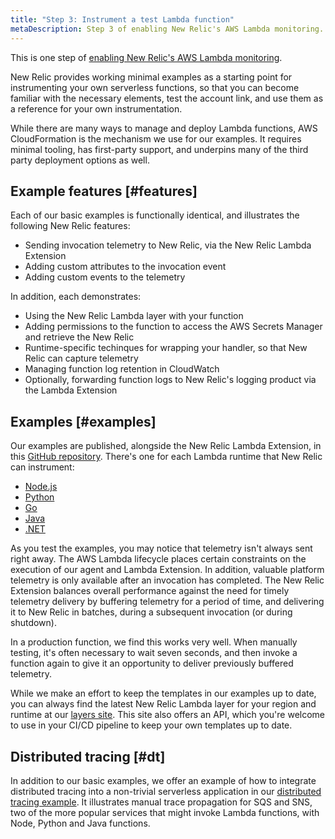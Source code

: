 ```yaml
---
title: "Step 3: Instrument a test Lambda function"
metaDescription: Step 3 of enabling New Relic's AWS Lambda monitoring. 
---
```


This is one step of [enabling New Relic's AWS Lambda monitoring](/docs/serverless-function-monitoring/aws-lambda-monitoring/enable-lambda-monitoring/enable-aws-lambda-monitoring).

New Relic provides working minimal examples as a starting point for instrumenting your own serverless functions, so that you can become familiar with the necessary elements, test the account link, and use them as a reference for your own instrumentation.

While there are many ways to manage and deploy Lambda functions, AWS CloudFormation is the mechanism we use for our examples. It requires minimal tooling, has first-party support, and underpins many of the third party deployment options as well.

## Example features [#features]

Each of our basic examples is functionally identical, and illustrates the following New Relic features:

* Sending invocation telemetry to New Relic, via the New Relic Lambda Extension
* Adding custom attributes to the invocation event
* Adding custom events to the telemetry

In addition, each demonstrates:

* Using the New Relic Lambda layer with your function
* Adding permissions to the function to access the AWS Secrets Manager and retrieve the New Relic <InlinePopover type="licenseKey" />
* Runtime-specific techinques for wrapping your handler, so that New Relic can capture telemetry
* Managing function log retention in CloudWatch
* Optionally, forwarding function logs to New Relic's logging product via the Lambda Extension

## Examples [#examples]

Our examples are published, alongside the New Relic Lambda Extension, in this
[GitHub repository](https://github.com/newrelic/newrelic-lambda-extension). There's one for each Lambda runtime that
New Relic can instrument:

* [Node.js](https://github.com/newrelic/newrelic-lambda-extension/tree/main/examples/sam/node)
* [Python](https://github.com/newrelic/newrelic-lambda-extension/tree/main/examples/sam/python)
* [Go](https://github.com/newrelic/newrelic-lambda-extension/tree/main/examples/sam/go)
* [Java](https://github.com/newrelic/newrelic-lambda-extension/tree/main/examples/sam/java)
* [.NET](https://github.com/newrelic/newrelic-lambda-extension/tree/main/examples/sam/dotnet)

<Callout variant="tip">
  As you test the examples, you may notice that telemetry isn't always sent right away. The AWS Lambda lifecycle places certain constraints on the execution of our agent and Lambda Extension. In addition, valuable platform telemetry is only available after an invocation has completed. The New Relic Extension balances overall performance against the need for timely telemetry delivery by buffering telemetry for a period of time, and delivering it to New Relic in batches, during a subsequent invocation (or during shutdown).

  In a production function, we find this works very well. When manually testing, it's often necessary to wait seven seconds, and then invoke a function again to give it an opportunity to deliver previously buffered telemetry.
</Callout>

While we make an effort to keep the templates in our examples up to date, you can always find the latest New Relic Lambda layer for your region and runtime at our [layers site](https://layers.newrelic-external.com/). This site also offers an API, which you're welcome to use in your CI/CD pipeline to keep your own templates up to date.

## Distributed tracing [#dt]

In addition to our basic examples, we offer an example of how to integrate distributed tracing into a non-trivial serverless application in our
[distributed tracing example](https://github.com/newrelic/newrelic-lambda-extension/tree/main/examples/sam/distributedtracing). It illustrates manual trace propagation for SQS and SNS, two of the more popular services that might invoke Lambda functions, with Node, Python and Java functions.

<InstallFeedback />